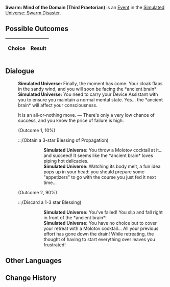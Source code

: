 {{Simulated Universe Event Infobox
|title        = Swarm: Mind of the Domain (Third Praetorian)
|image        = Random Event 4.png
|type         =
|appearsIn    = [[Simulated Universe: Swarm Disaster]]
|appearsIn2   = 
|appearsIn3   = 
|requirements =
|prev         = {{tx}}
|next         = {{tx}}
|indexRewards =
|characters   =
}}
'''Swarm: Mind of the Domain (Third Praetorian)''' is an [[Simulated Universe/Events|Event]] in the [[Simulated Universe: Swarm Disaster]].

==Possible Outcomes==
{| class="article-table"
!Choice
!Result

|}

<!--
==Gameplay Notes==

-->
==Dialogue==
{{Dialogue Start}}
:'''Simulated Universe:''' Finally, the moment has come. Your cloak flaps in the sandy wind, and you will soon be facing the *ancient brain*
:'''Simulated Universe:''' You need to carry your Device Assistant with you to ensure you maintain a normal mental state. Yes... the *ancient brain* will affect your consciousness.
:{{DIcon|Star}} It is an all-or-nothing move. &mdash; There's only a very low chance of success, and you know the price of failure is high.
:;(Outcome 1, 10%)
:::;(Obtain a 3-star Blessing of Propagation)
::::'''Simulated Universe:''' You throw a Molotov cocktail at it... and succeed! It seems like the *ancient brain* loves piping hot delicacies.
::::'''Simulated Universe:''' Watching its body melt, a fun idea pops up in your head: you should prepare some "appetizers" to go with the course you just fed it next time...
:;(Outcome 2, 90%)
:::;(Discard a 1-3 star Blessing)
::::'''Simulated Universe:''' You've failed! You slip and fall right in front of the *ancient brain*!
::::'''Simulated Universe:''' You have no choice but to cover your retreat with a Molotov cocktail... All your previous effort has gone down the drain! While retreating, the thought of having to start everything over leaves you frustrated!
{{Dialogue End}}

==Other Languages==
{{Other Languages
|zhs   = 虫潮•区域脑体（三级卫戍）
|zht   = 蟲潮•區域腦體（三級衛戍）
|ja    = 虫の潮・区域脳（三級守備）
|ko    = 곤충 파도•구역 두뇌체(3급 경비)
|es    = Enjambre: Mente de zona (tercer pretoriano)
|fr    = Esprit de la zone de l'Essaim (troisième prétorien)
|ru    = Жужжание: Разум зоны (гарнизон ур. 3)
|th    = คลื่นแมลง: มันสมองแห่งอาณาเขต (กองกำลังระดับ 3)
|vi    = Côn Trùng - Khu Vực Đầu Não (Cảnh Vệ Cấp 3)
|de    = Der Schwarm: Gehirn der Region (Garnisonsstufe 3)
|id    = Swarm: Otak dari Zona (Garnisun Tingkat 3)
|pt    = Enxame: Mente do Domínio (Terceiro Pretoriano)
}}

==Change History==
{{Change History|1.0}}
